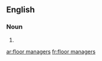 ==English==

===Noun===
{{head|en}}

# {{plural of|floor manager}}

[[ar:floor managers]]
[[fr:floor managers]]